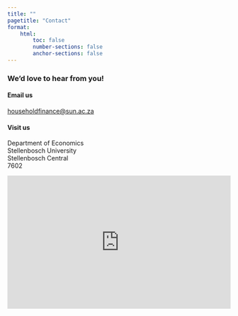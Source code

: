---
title: ""
pagetitle: "Contact"
format:
    html: 
        toc: false
        number-sections: false
        anchor-sections: false
---

### We’d love to hear from you! 

#### Email us

::: {.contact}
[householdfinance@sun.ac.za](mailto:householdfinance@sun.ac.za)
:::


#### Visit us

::: {.contact}
Department of Economics  
Stellenbosch University  
Stellenbosch Central  
7602
:::

<iframe 
    src="https://www.google.com/maps/embed?pb=!1m18!1m12!1m3!1d75679.48508643344!2d18.88385502842069!3d-33.93359976679794!2m3!1f0!2f0!3f0!3m2!1i1024!2i768!4f13.1!3m3!1m2!1s0x1dcdb2432e9fe5d1%3A0xcb41c6b0379331f3!2sStellenbosch%20University!5e1!3m2!1sen!2sza!4v1743021094528!5m2!1sen!2sza" 
    width="100%" 
    height="300px" 
    style="border:0;" 
    allowfullscreen="" 
    loading="lazy" 
    referrerpolicy="no-referrer-when-downgrade">
</iframe>
